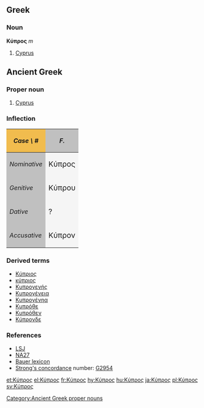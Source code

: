{{wikipedia|Cyprus}}
==Greek==
===Noun===
'''Κύπρος''' ''m''

#[[Cyprus]]

==Ancient Greek==

===Proper noun===
{{grc-pnoun|Κύπρου|f|second|Kupros}}

#[[Cyprus]]

===Inflection===
{| cellpadding="5" border="1"
!style="background:#F1BC4E;"| ''Case \ #''
!style="background:#C0C0C0;"| ''F.''
|-
!style="background:#C0C0C0;"| ''Nominative''
|style="background:#F5F5F5;"| <big>Κύπρος 
|-
!style="background:#C0C0C0;"| ''Genitive''
|style="background:#F5F5F5;"| <big>Κύπρου
|-
!style="background:#C0C0C0;"| ''Dative''
|style="background:#F5F5F5;"| <big>?
|-
!style="background:#C0C0C0;"| ''Accusative''
|style="background:#F5F5F5;"| <big>Κύπρον 
|}

===Derived terms===
*[[Κύπριος]]
*[[κύπριος]]
*[[Κυπρογενής]]
*[[Κυπρογένεια]]
*[[Κυπρογένηα]]
*[[Κυπρόθε]]
*[[Κυπρόθεν]]
*[[Κύπρονδε]]

===References===
*[[:w:LSJ|LSJ]]
*[[:w:Novum Testamentum Graece|NA27]]
*[[:w:Bauer lexicon|Bauer lexicon]]
*[[Strong's concordance]] number:  [http://www.biblestudytools.net/Lexicons/Greek/grk.cgi?number=2954&version=kjv G2954]

[[Category:Ancient Greek proper nouns]]
[[et:Κύπρος]]
[[el:Κύπρος]]
[[fr:Κύπρος]]
[[hy:Κύπρος]]
[[hu:Κύπρος]]
[[ja:Κύπρος]]
[[pl:Κύπρος]]
[[sv:Κύπρος]]